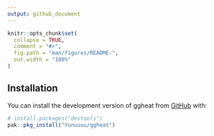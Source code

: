 ```yaml
---
output: github_document
---
```


<!-- README.md is generated from README.Rmd. Please edit that file -->

```r
knitr::opts_chunk$set(
  collapse = TRUE,
  comment = "#>",
  fig.path = "man/figures/README-",
  out.width = "100%"
)
```

## Installation

You can install the development version of ggheat from [GitHub](https://github.com/) with:

```r
# install.packages("devtools")
pak::pkg_install("Yunuuuu/ggheat")
```
